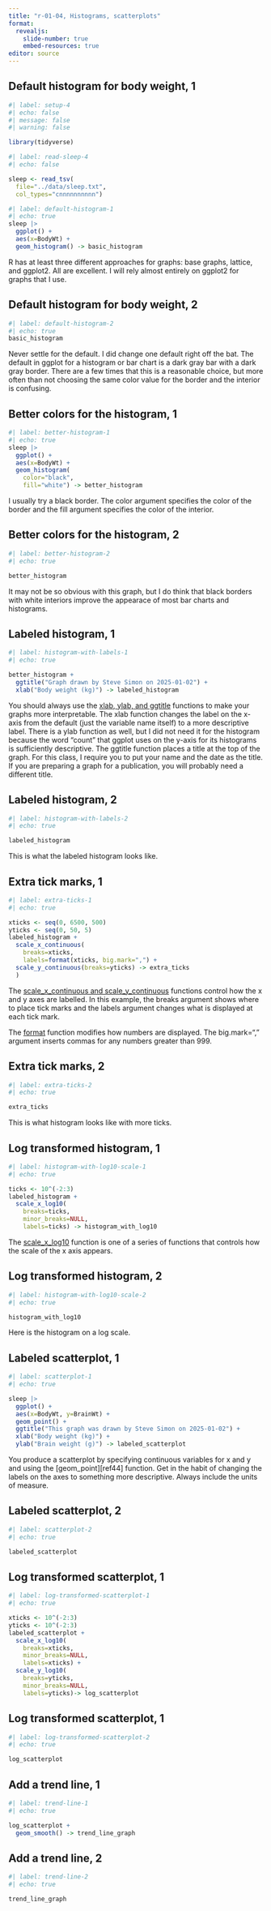 ```yaml
---
title: "r-01-04, Histograms, scatterplots"
format: 
  revealjs:
    slide-number: true
    embed-resources: true
editor: source
---
```


## Default histogram for body weight, 1

```r
#| label: setup-4
#| echo: false
#| message: false
#| warning: false

library(tidyverse)
```

```r
#| label: read-sleep-4
#| echo: false

sleep <- read_tsv(
  file="../data/sleep.txt",
  col_types="cnnnnnnnnnn")
```

```r
#| label: default-histogram-1
#| echo: true
sleep |>
  ggplot() +
  aes(x=BodyWt) +
  geom_histogram() -> basic_histogram
```

::: notes

R has at least three different approaches for graphs: base graphs, lattice, and ggplot2. All are excellent. I will rely almost entirely on ggplot2 for graphs that I use. 

:::

## Default histogram for body weight, 2


```r
#| label: default-histogram-2
#| echo: true
basic_histogram
```

::: notes

Never settle for the default. I did change one default right off the bat. The default in ggplot for a histogram or bar chart is a dark gray bar with a dark gray border. There are a few times that this is a reasonable choice, but more often than not choosing the same color value for the border and the interior is confusing.

:::

## Better colors for the histogram, 1

```r
#| label: better-histogram-1
#| echo: true
sleep |>
  ggplot() +
  aes(x=BodyWt) +
  geom_histogram(
    color="black",
    fill="white") -> better_histogram
```

::: notes

I usually try a black border. The color argument specifies the color of the border and the fill argument specifies the color of the interior.

:::

## Better colors for the histogram, 2

```r
#| label: better-histogram-2
#| echo: true

better_histogram
```

::: notes

It may not be so obvious with this graph, but I do think that black borders with white interiors improve the appearace of most bar charts and histograms.

::::

## Labeled histogram, 1

```r
#| label: histogram-with-labels-1
#| echo: true

better_histogram +
  ggtitle("Graph drawn by Steve Simon on 2025-01-02") +
  xlab("Body weight (kg)") -> labeled_histogram
```

::: notes

You should always use the [xlab, ylab, and ggtitle][ref41] functions to make your graphs more interpretable. The xlab function changes the label on the x-axis from the default (just the variable name itself) to a more descriptive label. There is a ylab function as well, but I did not need it for the histogram because the word "count" that ggplot uses on the y-axis for its histograms is sufficiently descriptive. The ggtitle function places a title at the top of the graph. For this class, I require you to put your name and the date as the title. If you are preparing a graph for a publication, you will probably need a different title.

[ref41]: https://ggplot2.tidyverse.org/reference/labs.html

:::

## Labeled histogram, 2

```r
#| label: histogram-with-labels-2
#| echo: true

labeled_histogram
```

::: notes

This is what the labeled histogram looks like.

:::

## Extra tick marks, 1

```r
#| label: extra-ticks-1
#| echo: true

xticks <- seq(0, 6500, 500)
yticks <- seq(0, 50, 5)
labeled_histogram +
  scale_x_continuous(
    breaks=xticks,
    labels=format(xticks, big.mark=",") +
  scale_y_continuous(breaks=yticks) -> extra_ticks
  )
```

::: notes

The [scale_x_continuous and scale_y_continuous][ref42] functions control how the x and y axes are labelled. In this example, the breaks argument shows where to place tick marks and the labels argument changes what is displayed at each tick mark.

The [format][ref43] function modifies how numbers are displayed. The big.mark="," argument inserts commas for any numbers greater than 999.

[ref42]: https://ggplot2.tidyverse.org/reference/scale_continuous.html
[ref43]: https://stat.ethz.ch/R-manual/R-devel/library/base/html/format.html

:::

## Extra tick marks, 2

```r
#| label: extra-ticks-2
#| echo: true

extra_ticks
```

::: notes

This is what histogram looks like with more ticks.

:::

## Log transformed histogram, 1

```r
#| label: histogram-with-log10-scale-1
#| echo: true

ticks <- 10^(-2:3)
labeled_histogram +
  scale_x_log10(
    breaks=ticks,
    minor_breaks=NULL,
    labels=ticks) -> histogram_with_log10
```

::: notes

The [scale_x_log10][ref42] function is one of a series of functions that controls how the scale of the x axis appears.

[ref42]: https://ggplot2.tidyverse.org/reference/scale_continuous.html

:::

## Log transformed histogram, 2

```r
#| label: histogram-with-log10-scale-2
#| echo: true

histogram_with_log10
```

::: notes

Here is the histogram on a log scale.

:::

## Labeled scatterplot, 1

```r
#| label: scatterplot-1
#| echo: true

sleep |>
  ggplot() +
  aes(x=BodyWt, y=BrainWt) +
  geom_point() + 
  ggtitle("This graph was drawn by Steve Simon on 2025-01-02") +
  xlab("Body weight (kg)") +
  ylab("Brain weight (g)") -> labeled_scatterplot
```

::: notes

You produce a scatterplot by specifying continuous variables for x and y and using the [geom_point][ref44] function. Get in the habit of changing the labels on the axes to something more descriptive. Always include the units of measure.

:::

## Labeled scatterplot, 2

```r
#| label: scatterplot-2
#| echo: true

labeled_scatterplot
```

## Log transformed scatterplot, 1

```r
#| label: log-transformed-scatterplot-1
#| echo: true

xticks <- 10^(-2:3)
yticks <- 10^(-2:3)
labeled_scatterplot +
  scale_x_log10(
    breaks=xticks,
    minor_breaks=NULL,
    labels=xticks) +
  scale_y_log10(
    breaks=yticks,
    minor_breaks=NULL,
    labels=yticks)-> log_scatterplot
```

## Log transformed scatterplot, 1

```r
#| label: log-transformed-scatterplot-2
#| echo: true

log_scatterplot
```

## Add a trend line, 1

```r
#| label: trend-line-1
#| echo: true

log_scatterplot +
  geom_smooth() -> trend_line_graph
```

## Add a trend line, 2

```r
#| label: trend-line-2
#| echo: true

trend_line_graph
```
